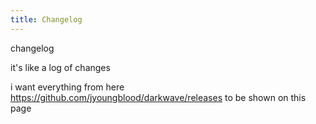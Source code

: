 ```yaml
---
title: Changelog
---
```


changelog

it's like a log of changes

i want everything from here https://github.com/jyoungblood/darkwave/releases to be shown on this page